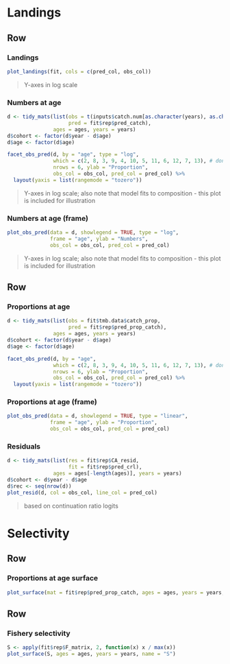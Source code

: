 
Landings {data-navmenu="Fishery"}
================================================================================

Row {.tabset .tabset-dropdown}
--------------------------------------------------------------------------------

### Landings

```r

plot_landings(fit, cols = c(pred_col, obs_col))

```


> Y-axes in log scale


### Numbers at age

```r

d <- tidy_mats(list(obs = t(inputs$catch.num[as.character(years), as.character(ages)]),
                    pred = fit$rep$pred_catch),
               ages = ages, years = years)
d$cohort <- factor(d$year - d$age)
d$age <- factor(d$age)

facet_obs_pred(d, by = "age", type = "log",
               which = c(2, 8, 3, 9, 4, 10, 5, 11, 6, 12, 7, 13), # done to order by column
               nrows = 6, ylab = "Proportion",
               obs_col = obs_col, pred_col = pred_col) %>%
  layout(yaxis = list(rangemode = "tozero"))

```

> Y-axes in log scale; also note that model fits to composition - this plot is included for illustration


### Numbers at age (frame)

```r
plot_obs_pred(data = d, showlegend = TRUE, type = "log",
              frame = "age", ylab = "Numbers",
              obs_col = obs_col, pred_col = pred_col)

```

> Y-axes in log scale; also note that model fits to composition - this plot is included for illustration


Row {.tabset}
--------------------------------------------------------------------------------

### Proportions at age

```r

d <- tidy_mats(list(obs = fit$tmb.data$catch_prop,
                    pred = fit$rep$pred_prop_catch),
               ages = ages, years = years)
d$cohort <- factor(d$year - d$age)
d$age <- factor(d$age)

facet_obs_pred(d, by = "age",
               which = c(2, 8, 3, 9, 4, 10, 5, 11, 6, 12, 7, 13), # done to order by column
               nrows = 6, ylab = "Proportion",
               obs_col = obs_col, pred_col = pred_col) %>%
  layout(yaxis = list(rangemode = "tozero"))

```


### Proportions at age (frame)

```r

plot_obs_pred(data = d, showlegend = TRUE, type = "linear",
              frame = "age", ylab = "Proportion",
              obs_col = obs_col, pred_col = pred_col)

```


### Residuals

```r

d <- tidy_mats(list(res = fit$rep$CA_resid,
                    fit = fit$rep$pred_crl),
               ages = ages[-length(ages)], years = years)
d$cohort <- d$year - d$age
d$rec <- seq(nrow(d))
plot_resid(d, col = obs_col, line_col = pred_col)

```

> based on continuation ratio logits



Selectivity {data-navmenu="Fishery"}
================================================================================


Row {.tabset}
--------------------------------------------------------------------------------

### Proportions at age surface

```r
plot_surface(mat = fit$rep$pred_prop_catch, ages = ages, years = years, name = "P")
```


<!-- ### Numbers at age surface -->

<!-- ```{r} -->
<!-- plot_surface(mat = t(inputs$catch.num[as.character(years), as.character(ages)]),  -->
<!--              ages = ages, years = years, name = "N") -->
<!-- ``` -->

<!-- > Note: model fits to composition - this plot is included for illustration -->



Row {.tabset}
--------------------------------------------------------------------------------

### Fishery selectivity

```r

S <- apply(fit$rep$F_matrix, 2, function(x) x / max(x))
plot_surface(S, ages = ages, years = years, name = "S")

```



